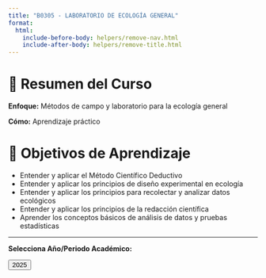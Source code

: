 ```yaml
---
title: "B0305 - LABORATORIO DE ECOLOGÍA GENERAL"
format:
  html:
    include-before-body: helpers/remove-nav.html
    include-after-body: helpers/remove-title.html
---
```


# 📑 Resumen del Curso

**Enfoque:** Métodos de campo y laboratorio para la ecología general

**Cómo:** Aprendizaje práctico

# 🎯 Objetivos de Aprendizaje

- Entender y aplicar el Método Científico Deductivo
- Entender y aplicar los principios de diseño experimental en ecología
- Entender y aplicar los principios para recolectar y analizar datos ecológicos
- Entender y aplicar los principios de la redacción científica
- Aprender los conceptos básicos de análisis de datos y pruebas estadísticas

-----------------

**Selecciona Año/Periodo Académico:**


<a href="2025/index.qmd">
    <button class="button-61">2025</button>
</a>

